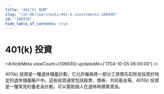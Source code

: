 ```yaml
---
title: "401(k) 投資"
slug: "/zh-HK/learn/wiki/401-k-investments-106930"
id: "106930"
hide_table_of_contents: true
---
```



# 401(k) 投資

<ArticleMeta viewCount={106930} updatedAt={'1704-10-05 06:00:00'} />

401(k) 投資是一種退休儲蓄計劃，它允許僱員將一部分工資預先扣除並投資於特定的退休儲蓄賬户中。這些投資通常包括股票、債券、共同基金等。401(k) 投資是一種常見的養老金計劃，可以幫助個人在退休時積累資金。
